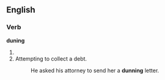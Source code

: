 ==English==
===Verb===
'''duning'''
#{{present participle of|dun}}
# Attempting to collect a debt.
#: He asked his attorney to send her a '''dunning''' letter.